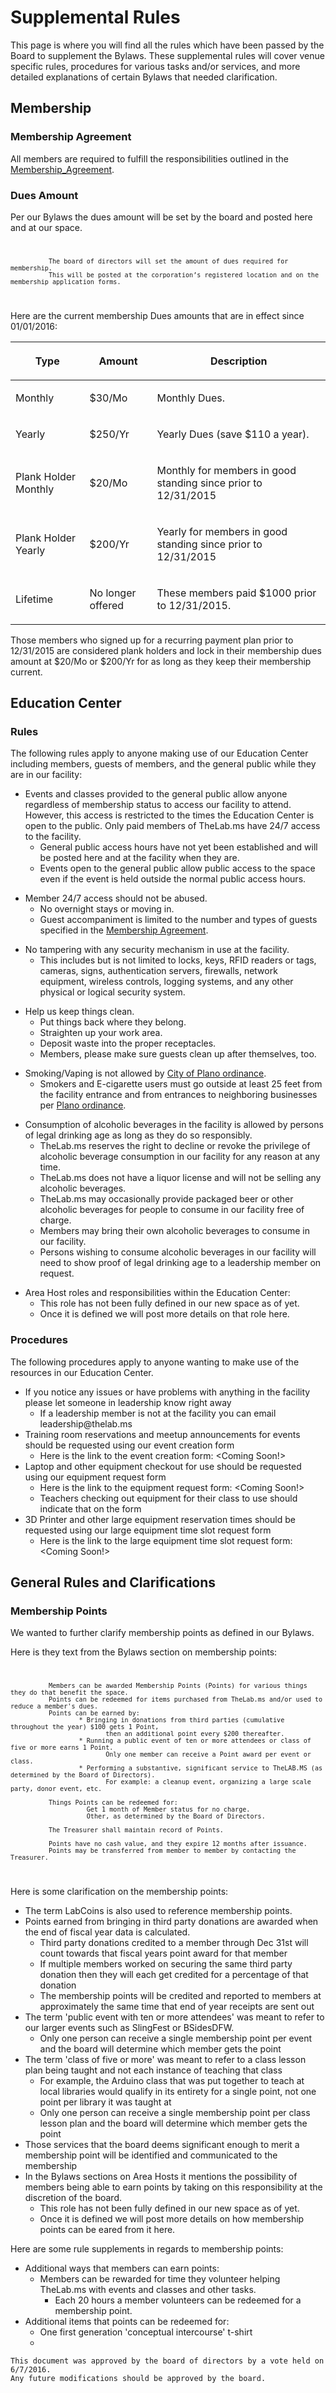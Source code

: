 
=Supplemental Rules=
This page is where you will find all the rules which have been passed by the Board to supplement the Bylaws.  These supplemental rules will cover venue specific rules, procedures for various tasks and/or services, and more detailed explanations of certain Bylaws that needed clarification.

==Membership==
===Membership Agreement===
All members are required to fulfill the responsibilities outlined in the [[Membership_Agreement]].

===Dues Amount===
Per our Bylaws the dues amount will be set by the board and posted here and at our space.
<code>
<pre>
          The board of directors will set the amount of dues required for membership. 
          This will be posted at the corporation’s registered location and on the membership application forms.
</pre>
</code>
Here are the current membership Dues amounts that are in effect since 01/01/2016:
{| class="wikitable"
!Type
!Amount
!Description
|-
|Monthly
|$30/Mo
|Monthly Dues.
|-
|Yearly
|$250/Yr
|Yearly Dues (save $110 a year).
|-
|Plank Holder Monthly
|$20/Mo
|Monthly for members in good standing since prior to 12/31/2015
|-
|Plank Holder Yearly
|$200/Yr
|Yearly for members in good standing since prior to 12/31/2015
|-
|Lifetime
|No longer offered
|These members paid $1000 prior to 12/31/2015.
|}

Those members who signed up for a recurring payment plan prior to 12/31/2015 are considered plank holders and lock in their membership dues amount at $20/Mo or $200/Yr for as long as they keep their membership current.



==Education Center==

===Rules===
The following rules apply to anyone making use of our Education Center including members, guests of members, and the general public while they are in our facility:

* Events and classes provided to the general public allow anyone regardless of membership status to access our facility to attend.  However, this access is restricted to the times the Education Center is open to the public.  Only paid members of TheLab.ms have 24/7 access to the facility. 
** General public access hours have not yet been established and will be posted here and at the facility when they are.
** Events open to the general public allow public access to the space even if the event is held outside the normal public access hours.

* Member 24/7 access should not be abused.
** No overnight stays or moving in.
** Guest accompaniment is limited to the number and types of guests specified in the [[Membership Agreement]].

* No tampering with any security mechanism in use at the facility.
** This includes but is not limited to locks, keys, RFID readers or tags, cameras, signs, authentication servers, firewalls, network equipment, wireless controls, logging systems, and any other physical or logical security system.

* Help us keep things clean.
** Put things back where they belong.
** Straighten up your work area.
** Deposit waste into the proper receptacles.
** Members, please make sure guests clean up after themselves, too.

* Smoking/Vaping is not allowed by [https://www.municode.com/library/tx/plano/codes/code_of_ordinances?nodeId=PTIICOOR_CH14OFIS_ARTIVSM City of Plano ordinance].
** Smokers and E-cigarette users must go outside at least 25 feet from the facility entrance and from entrances to neighboring businesses per [https://www.municode.com/library/tx/plano/codes/code_of_ordinances?nodeId=PTIICOOR_CH14OFIS_ARTIVSM_S14-67PLWHSMISPR Plano ordinance].

* Consumption of alcoholic beverages in the facility is allowed by persons of legal drinking age as long as they do so responsibly.
** TheLab.ms reserves the right to decline or revoke the privilege of alcoholic beverage consumption in our facility for any reason at any time.
** TheLab.ms does not have a liquor license and will not be selling any alcoholic beverages.
** TheLab.ms may occasionally provide packaged beer or other alcoholic beverages for people to consume in our facility free of charge.
** Members may bring their own alcoholic beverages to consume in our facility.
** Persons wishing to consume alcoholic beverages in our facility will need to show proof of legal drinking age to a leadership member on request.

* Area Host roles and responsibilities within the Education Center:
** This role has not been fully defined in our new space as of yet.
** Once it is defined we will post more details on that role here.

===Procedures===
The following procedures apply to anyone wanting to make use of the resources in our Education Center.

* If you notice any issues or have problems with anything in the facility please let someone in leadership know right away
** If a leadership member is not at the facility you can email leadership@thelab.ms
* Training room reservations and meetup announcements for events should be requested using our event creation form
** Here is the link to the event creation form: <Coming Soon!>
* Laptop and other equipment checkout for use should be requested using our equipment request form
** Here is the link to the equipment request form: <Coming Soon!>
** Teachers checking out equipment for their class to use should indicate that on the form
* 3D Printer and other large equipment reservation times should be requested using our large equipment time slot request form
** Here is the link to the large equipment time slot request form: <Coming Soon!>

==General Rules and Clarifications==

===Membership Points===
We wanted to further clarify membership points as defined in our Bylaws.  

Here is they text from the Bylaws section on membership points:

<code>
<pre>
          Members can be awarded Membership Points (Points) for various things they do that benefit the space. 
          Points can be redeemed for items purchased from TheLab.ms and/or used to reduce a member's dues. 
          Points can be earned by:
                  * Bringing in donations from third parties (cumulative throughout the year) $100 gets 1 Point, 
                         then an additional point every $200 thereafter.
                  * Running a public event of ten or more attendees or class of five or more earns 1 Point. 
                         Only one member can receive a Point award per event or class.
                  * Performing a substantive, significant service to TheLAB.MS (as determined by the Board of Directors). 
                         For example: a cleanup event, organizing a large scale party, donor event, etc.

          Things Points can be redeemed for:
                    Get 1 month of Member status for no charge.
                    Other, as determined by the Board of Directors.

          The Treasurer shall maintain record of Points.

          Points have no cash value, and they expire 12 months after issuance. 
          Points may be transferred from member to member by contacting the Treasurer.
</pre>
</code>

Here is some clarification on the membership points:
* The term LabCoins is also used to reference membership points.
* Points earned from bringing in third party donations are awarded when the end of fiscal year data is calculated.
** Third party donations credited to a member through Dec 31st will count towards that fiscal years point award for that member
** If multiple members worked on securing the same third party donation then they will each get credited for a percentage of that donation
** The membership points will be credited and reported to members at approximately the same time that end of year receipts are sent out
* The term 'public event with ten or more attendees' was meant to refer to our larger events such as SlingFest or BSidesDFW.
** Only one person can receive a single membership point per event and the board will determine which member gets the point
* The term 'class of five or more' was meant to refer to a class lesson plan being taught and not each instance of teaching that class
** For example, the Arduino class that was put together to teach at local libraries would qualify in its entirety for a single point, not one point per library it was taught at
** Only one person can receive a single membership point per class lesson plan and the board will determine which member gets the point 
* Those services that the board deems significant enough to merit a membership point will be identified and communicated to the membership
* In the Bylaws sections on Area Hosts it mentions the possibility of members being able to earn points by taking on this responsibility at the discretion of the board.
** This role has not been fully defined in our new space as of yet.
** Once it is defined we will post more details on how membership points can be eared from it here.

Here are some rule supplements in regards to membership points:
* Additional ways that members can earn points:
** Members can be rewarded for time they volunteer helping TheLab.ms with events and classes and other tasks.
*** Each 20 hours a member volunteers can be redeemed for a membership point.
* Additional items that points can be redeemed for:
** One first generation 'conceptual intercourse' t-shirt
** <More To Come Soon>


<pre style="color: red">
This document was approved by the board of directors by a vote held on 6/7/2016.
Any future modifications should be approved by the board.
</pre>

